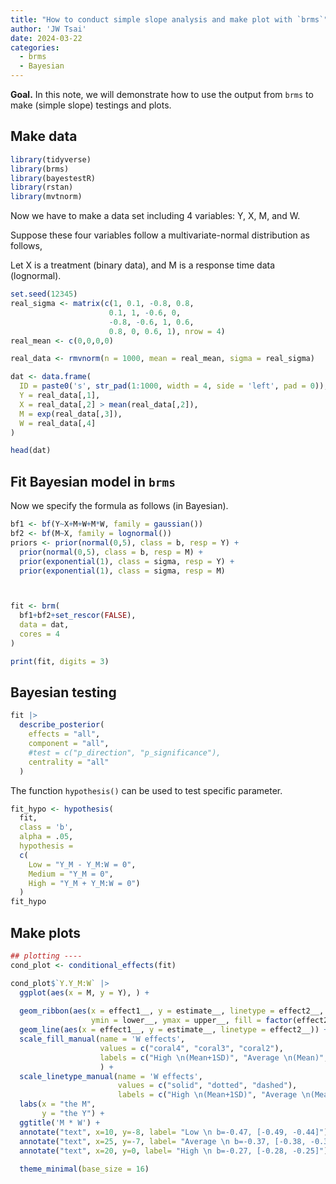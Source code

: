 ```yaml
---
title: "How to conduct simple slope analysis and make plot with `brms`"
author: 'JW Tsai'
date: 2024-03-22
categories: 
  - brms
  - Bayesian
---
```


**Goal.** In this note, we will demonstrate how to use the output from `brms` to make (simple slope) testings and plots.

## Make data

```r
library(tidyverse)
library(brms)
library(bayestestR)
library(rstan)
library(mvtnorm)
```

Now we have to make a data set including 4 variables: Y, X, M, and W.

Suppose these four variables follow a multivariate-normal distribution as follows,

Let X is a treatment (binary data), and M is a response time data (lognormal).

```{=tex}
\begin{equation}
\begin{bmatrix}
Y \\ X \\M \\W 
\end{bmatrix}
= \text{MVN}\left(
\begin{bmatrix}
0 \\0 \\ 0\\ 0
\end{bmatrix},
\begin{bmatrix}
1 & 0.1 & -0.8 & 0.8  \\
0.1 & 1 & -0.6 & 0\\ 
-0.8 & -0.6 & 1 & 0.6\\
0.8 & 0 & 0.6 & 1
\end{bmatrix}
\right)
\end{equation}
```
```r
set.seed(12345)
real_sigma <- matrix(c(1, 0.1, -0.8, 0.8,
                      0.1, 1, -0.6, 0,
                      -0.8, -0.6, 1, 0.6,
                      0.8, 0, 0.6, 1), nrow = 4)
real_mean <- c(0,0,0,0)

real_data <- rmvnorm(n = 1000, mean = real_mean, sigma = real_sigma)

dat <- data.frame(
  ID = paste0('s', str_pad(1:1000, width = 4, side = 'left', pad = 0)),
  Y = real_data[,1],
  X = real_data[,2] > mean(real_data[,2]),
  M = exp(real_data[,3]),
  W = real_data[,4]
)

head(dat)
```

## Fit Bayesian model in `brms`

Now we specify the formula as follows (in Bayesian).

```{=tex}
\begin{align}
\text{Likelihood.}\\
Y &\sim N(\mu_y, \sigma_y^2) \\
M &\sim \log N(\mu_m, \sigma_m^2) \\

\mu_y &= \beta_{01} + \beta_x X + \beta_m M + \beta_w W + \beta _{mw}M \cdot W \\
\mu_m &= \beta_{02} + \beta_x X \\ \\

\text{Priors.}\\

\sigma_y^2, \sigma_m^2 & \sim \text{Exp}(1) \\
\beta_{01}, ..., \beta _{x} &\sim N(0,5) 
\end{align}
```
```r
bf1 <- bf(Y~X+M+W+M*W, family = gaussian())
bf2 <- bf(M~X, family = lognormal())
priors <- prior(normal(0,5), class = b, resp = Y) + 
  prior(normal(0,5), class = b, resp = M) + 
  prior(exponential(1), class = sigma, resp = Y) +
  prior(exponential(1), class = sigma, resp = M) 



fit <- brm(
  bf1+bf2+set_rescor(FALSE), 
  data = dat,
  cores = 4
)

```

```r
print(fit, digits = 3)

```

## Bayesian testing

```r
fit |> 
  describe_posterior(
    effects = "all",
    component = "all",
    #test = c("p_direction", "p_significance"),
    centrality = "all"
  )

```

The function `hypothesis()` can be used to test specific parameter.

```r
fit_hypo <- hypothesis(
  fit, 
  class = 'b',
  alpha = .05,
  hypothesis = 
  c(
    Low = "Y_M - Y_M:W = 0",
    Medium = "Y_M = 0",
    High = "Y_M + Y_M:W = 0")
  ) 
fit_hypo
```

## Make plots

```r
## plotting ----
cond_plot <- conditional_effects(fit)
```

```r
cond_plot$`Y.Y_M:W` |>
  ggplot(aes(x = M, y = Y), ) +
  
  geom_ribbon(aes(x = effect1__, y = estimate__, linetype = effect2__,
                  ymin = lower__, ymax = upper__, fill = factor(effect2__)), alpha = 0.5) +
  geom_line(aes(x = effect1__, y = estimate__, linetype = effect2__)) +
  scale_fill_manual(name = 'W effects',
                    values = c("coral4", "coral3", "coral2"),
                    labels = c("High \n(Mean+1SD)", "Average \n(Mean)", "Low \n(Mean-1SD)"),
                    ) +
  scale_linetype_manual(name = 'W effects',
                        values = c("solid", "dotted", "dashed"),
                        labels = c("High \n(Mean+1SD)", "Average \n(Mean)", "Low \n(Mean-1SD)")) +
  labs(x = "the M", 
       y = "the Y") +
  ggtitle('M * W') +
  annotate("text", x=10, y=-8, label= "Low \n b=-0.47, [-0.49, -0.44]") +
  annotate("text", x=25, y=-7, label= "Average \n b=-0.37, [-0.38, -0.35]") +
  annotate("text", x=20, y=0, label= "High \n b=-0.27, [-0.28, -0.25]") +
  
  theme_minimal(base_size = 16)

```
